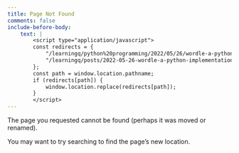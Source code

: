 ```yaml
---
title: Page Not Found
comments: false
include-before-body:
    text: |
        <script type="application/javascript">
        const redirects = {
            "/learningq/python%20programming/2022/05/26/wordle-a-python-implementation.html":
            "/learningq/posts/2022-05-26-wordle-a-python-implementation/",
        };
        const path = window.location.pathname;
        if (redirects[path]) {
            window.location.replace(redirects[path]);
        }
        </script>
---
```


The page you requested cannot be found (perhaps it was moved or renamed).

You may want to try searching to find the page's new location.